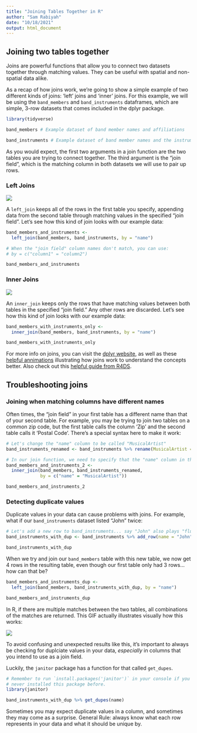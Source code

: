 ```yaml
---
title: "Joining Tables Together in R"
author: "Sam Rabiyah"
date: "10/18/2021"
output: html_document
---
```


## Joining two tables together

Joins are powerful functions that allow you to connect two datasets together through matching values. They can be useful with spatial and non-spatial data alike.

As a recap of how joins work, we're going to show a simple example of two different kinds of joins: 'left' joins and 'inner' joins. For this example, we will be using the `band_members` and `band_instruments` dataframes, which are simple, 3-row datasets that comes included in the dplyr package.


```r
library(tidyverse)
```

```r
band_members # Example dataset of band member names and affiliations
```

```r
band_instruments # Example dataset of band member names and the instruments they play
```

As you would expect, the first two arguments in a join function are the two tables you are trying to connect together. The third argument is the "join field", which is the matching column in both datasets we will use to pair up rows. 

### Left Joins 

![](https://www.garrickadenbuie.com/project/tidyexplain/images/left-join.gif)

A `left_join` keeps all of the rows in the first table you specify, appending data from the second table through matching values in the specified "join field". Let's see how this kind of join looks with our example data: 

```r
band_members_and_instruments <- 
  left_join(band_members, band_instruments, by = "name")

# When the "join field" column names don't match, you can use:
# by = c("column1" = "column2")

band_members_and_instruments
```

### Inner Joins 

![](https://www.garrickadenbuie.com/project/tidyexplain/images/inner-join.gif)

An `inner_join` keeps only the rows that have matching values between both tables in the specified "join field." Any other rows are discarded. Let's see how this kind of join looks with our example data: 

```r
band_members_with_instruments_only <- 
  inner_join(band_members, band_instruments, by = "name")

band_members_with_instruments_only
```

For more info on joins, you can visit the [dplyr website](https://dplyr.tidyverse.org/articles/two-table.html), as well as these [helpful annimations](https://www.garrickadenbuie.com/project/tidyexplain/#mutating-joins) illustrating how joins work to understand the concepts better. Also check out this [helpful guide from R4DS](https://r4ds.had.co.nz/relational-data.html#mutating-joins).

## Troubleshooting joins 

### Joining when matching columns have different names 

Often times, the "join field" in your first table has a different name than that of your second table. For example, you may be trying to join two tables on a common zip code, but the first table calls the column 'Zip' and the second table calls it 'Postal Code'. There's a special syntax here to make it work:

```r

# Let's change the "name" column to be called "MusicalArtist"
band_instruments_renamed <- band_instruments %>% rename(MusicalArtist = name)

# In our join function, we need to specify that the "name" column in the first table matches up with the "MusicalArtist" column in the second table. We do that by setting our "by" parameter differently:
band_members_and_instruments_2 <- 
  inner_join(band_members, band_instruments_renamed, 
             by = c("name" = "MusicalArtist"))

band_members_and_instruments_2
```


### Detecting duplicate values

Duplicate values in your data can cause problems with joins. For example, what if our `band_instruments` dataset listed "John" twice: 

```r

# Let's add a new row to band_instruments... say "John" also plays "flute"
band_instruments_with_dup <- band_instruments %>% add_row(name = "John", plays = "flute")

band_instruments_with_dup
```

When we try and join our `band_members` table with this new table, we now get 4 rows in the resulting table, even though our first table only had 3 rows... how can that be? 

```r

band_members_and_instruments_dup <- 
  left_join(band_members, band_instruments_with_dup, by = "name")

band_members_and_instruments_dup

```
In R, if there are multiple matches between the two tables, all combinations of the matches are returned. This GIF actually illustrates visually how this works: 

![](https://www.garrickadenbuie.com/project/tidyexplain/images/left-join-extra.gif)

To avoid confusing and unexpected results like this, it's important to always be checking for duplciate values in your data, _especially_ in columns that you intend to use as a join field. 

Luckily, the `janitor` package has a function for that called `get_dupes`.

```r
# Remember to run `install.packages('janitor')` in your console if you've
# never installed this package before.
library(janitor)
```

```r
band_instruments_with_dup %>% get_dupes(name)
```

Sometimes you may expect duplicate values in a column, and sometimes they may come as a surprise. General Rule: always know what each row represents in your data and what it should be unique by.
